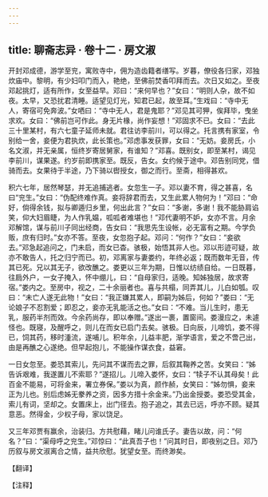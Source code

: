 ```yaml
---
---
---
```

title: 聊斋志异 · 卷十二 · 房文淑
---

开封邓成德，游学至兖，寓败寺中，佣为造齿籍者缮写。岁暮，僚役各归家，邓独炊庙中。黎明，有少妇叩门而入，艳绝，至佛前焚香叩拜而去。次日又如之。至夜邓起挑灯，适有所作，女至益早。邓曰：“来何早也？”女曰：“明则人杂，故不如夜。太早，又恐扰君清睡。适望见灯光，知君已起，故至耳。”生戏曰：“寺中无人，寄宿可免奔波。”女哂曰：“寺中无人，君是鬼耶？”邓见其可狎，俟拜毕，曳坐求欢。女曰：“佛前岂可作此。身无片椽，尚作妄想！”邓固求不已。女曰：“去此三十里某村，有六七童子延师未就。君往访李前川，可以得之。托言携有家室，令别给一舍，妾便为君执炊，此长策也。”邓虑事发获罪，女曰：“无妨。妾房氏，小名文淑，并无亲属，恒终岁寄居舅家，有谁知？”邓喜。既别女，即至某村，谒见李前川，谋果遂。约岁前即携家至。既反，告女。女约候于途中。邓告别同党，借骑而去。女果待于半途，乃下骑以辔授女，御之而行。至斋，相得甚欢。

积六七年，居然琴瑟，并无追捕逃者。女忽生一子。邓以妻不育，得之甚喜，名曰“兖生。”女曰：“伪配终难作真。妾将辞君而去，又生此累人物何为！”邓曰：“命好，倘得余钱，拟与卿遁归乡里，何出此言？”女曰：“多谢，多谢！我不能胁肩谄笑，仰大妇眉睫，为人作乳媪，呱呱者难堪也！”邓代妻明不妒，女亦不言。月余邓解馆，谋与前川子同出经商，告女曰：“我思先生设帐，必无富有之期。今学负贩，庶有归时。”女亦不答。至夜，女忽抱子起。邓问：“何作？”女曰：“妾欲去。”邓急起追问之，门未启，而女已杳。骇极，始悟其非人也。邓以形迹可疑，故亦不敢告人，托之归宁而已。初，邓离家与妻娄约，年终必返；既而数年无音，传其已死。兄以其无子，欲改醮之。娄更以三年为期，日惟以纺绩自给。一日既暮，往扃外户，一女子掩入，怀中绷儿，曰：“自母家归，适晚。知姊独居，故求寄宿。”娄内之。至房中，视之，二十余丽者也。喜与共榻，同弄其儿，儿白如瓠。叹曰：“未亡人遂无此物！”女曰：“我正嫌其累人，即嗣为姊后，何如？”娄曰：“无论娘子不忍割爱；即忍之，妾亦无乳能活之也。”女曰：“不难。当儿生时，患无乳，服药半剂而效。今余药尚存，即以奉赠。”遂出一裹，置窗间。娄漫应之，未遽怪也。既寝，及醒呼之，则儿在而女已启门去矣。骇极。日向辰，儿啼饥，娄不得已，饲其药，移时湩流，遂哺儿。积年余，儿益丰肥，渐学语言，爱之不啻己出，由是再醮之心遂绝。但早起抱儿，不能操作谋衣食，益窘。

一日女忽至。娄恐其索儿，先问其不谋而去之罪，后叙其鞠养之苦。女笑曰：“姊告诉艰难，我遂置儿不索耶？”遂招儿。儿啼入娄怀，女曰：“犊子不认其母矣！此百金不能易，可将金来，署立券保。”娄以为真，颜作赪，女笑曰：“姊勿惧，妾来正为儿也。别后虑姊无豢养之资，因多方措十余金来。”乃出金授娄。娄恐受其金，索儿有词，坚却之。女置床上，出门径去。抱子追之，其去已远，呼亦不顾。疑其意恶。然得金，少权子母，家以饶足。

又三年邓贾有赢余，治装归。方共慰藉，睹儿问谁氏子。妻告以故，问：“何名？”曰：“渠母呼之兖生。”邓惊曰：“此真吾子也！”问其时日，即夜别之日。邓乃历叙与房文淑离合之情，益共欣慰。犹望女至。而终渺矣。

【翻译】

【注释】

